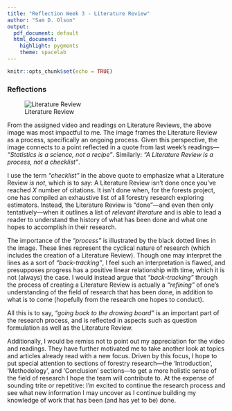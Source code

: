 ```yaml
---
title: "Reflection Week 3 - Literature Review"
author: "Sam D. Olson"
output:
  pdf_document: default
  html_document:
    highlight: pygments
    theme: spacelab
---
```


```r
knitr::opts_chunk$set(echo = TRUE)
```

### Reflections

![Literature Review](Lit_Review_Process.jpg "Literature Review Process")

From the assigned video and readings on Literature Reviews, the above image was most impactful to me. The image frames the Literature Review as a
process, specifically an ongoing process. Given this perspective, the image connects to a point reflected in a quote from last week's readings---
*"Statistics is a science, not a recipe"*. Similarly: *"A Literature Review is a process, not a checklist"*. 

I use the term *"checklist"* in the above quote to emphasize what a Literature Review *is not*, which is to say: A Literature Review isn't done once
you've reached $X$ number of citations. It isn't done when, for the forests project, one has compiled an exhaustive list of all forestry research
exploring estimators. Instead, the Literature Review is "done"---and even then only tentatively---when it outlines a list of *relevant literature*
and is able to lead a reader to understand the history of what has been done and what one hopes to accomplish in their research.   

The importance of the *"process"* is illustrated by the black dotted lines in the image. These lines represent the cyclical nature of research (which
includes the creation of a Literature Review). Though one may interpret the lines as a sort of *"back-tracking"*, I feel such an interpretation is
flawed, and presupposes progress has a positive linear relationship with time, which it is not (always) the case. I would instead argue that
*"back-tracking"* through the process of creating a Literature Review is actually a *"refining"* of one's understanding of the field of research that
has been done, in addition to what is to come (hopefully from the research one hopes to conduct).

All this is to say, *"going back to the drawing board"* is an important part of the research process, and is reflected in aspects such as question
formulation as well as the Literature Review. 

Additionally, I would be remiss not to point out my appreciation for the video and readings. They have further motivated me to take another look at
topics and articles already read with a new focus. Driven by this focus, I hope to put special attention to sections of forestry research---the
'Introduction', 'Methodology', and 'Conclusion' sections---to get a more holistic sense of the field of research I hope the team will contribute to.
At the expense of sounding trite or repetitive: I'm excited to continue the research process and see what new information I may uncover as I continue
building my knowledge of work that has been (and has yet to be) done.